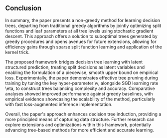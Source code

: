 ## Conclusion

In summary, the paper presents a non-greedy method for learning decision trees, departing from traditional greedy algorithms by jointly optimizing split functions and leaf parameters at all tree levels using stochastic gradient descent. This approach offers a solution to suboptimal trees generated by greedy procedures and opens avenues for future extensions, allowing for efficiency gains through sparse split function learning and application of the kernel trick.

The proposed framework bridges decision tree learning with latent structured prediction, treating split decisions as latent variables and enabling the formulation of a piecewise, smooth upper bound on empirical loss. Experimentally, the paper demonstrates effective tree pruning during training by tuning the key hyper-parameter \v, alongside SGD learning rate \eta, to construct trees balancing complexity and accuracy. Comparative analyses showed improved performance against greedy baselines, with empirical evidence showcasing the scalability of the method, particularly with fast loss-augmented inference implementation.

Overall, the paper's approach enhances decision tree induction, providing a more principled means of capturing data structure. Further research can explore extensions and optimizations within this framework, potentially advancing tree-based methods for more efficient and accurate learning.
